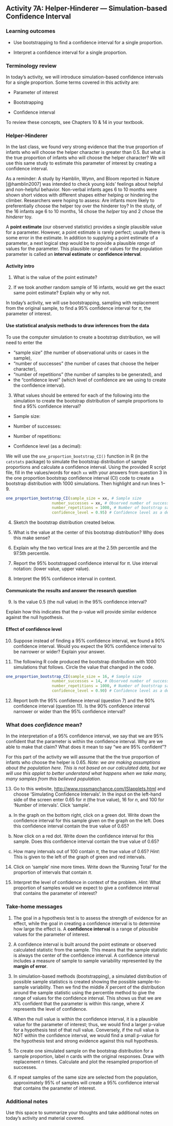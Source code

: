 ## Activity 7A:  Helper-Hinderer --- Simulation-based Confidence Interval

\setstretch{1}

### Learning outcomes

* Use bootstrapping to find a confidence interval for a single proportion.

* Interpret a confidence interval for a single proportion.

### Terminology review

In today's activity, we will introduce simulation-based confidence intervals for a single proportion. Some terms covered in this activity are:

* Parameter of interest

* Bootstrapping

* Confidence interval

To review these concepts, see Chapters 10 & 14 in your textbook.

### Helper-Hinderer

In the last class, we found very strong evidence that the true proportion of infants who will choose the helper character is greater than 0.5. But what *is* the true proportion of infants who will choose the helper character? We will use this same study to estimate this parameter of interest by creating a confidence interval. 

As a reminder: A study by Hamblin, Wynn, and Bloom reported in Nature [@hamblin2007] was intended to check young kids' feelings about helpful and non-helpful behavior. Non-verbal infants ages 6 to 10 months were shown short videos with different shapes either helping or hindering the climber. Researchers were hoping to assess: Are infants more likely to preferentially choose the helper toy over the hinderer toy? In the study, of the 16 infants age 6 to 10 months, 14 chose the *helper* toy and 2 chose the *hinderer* toy.

A **point estimate** (our observed statistic) provides a single plausible value for a parameter. However, a point estimate is rarely perfect; usually there is some error in the estimate. In addition to supplying a point estimate of a parameter, a next logical step would be to provide a plausible *range* of values for the parameter. This plausible range of values for the population parameter is called an **interval estimate** or **confidence interval**. 

#### Activity intro {-}

1.  What is the value of the point estimate?

\vspace{0.3in}

2.  If we took another random sample of 16 infants, would we get the exact same point estimate?  Explain why or why not.

\vspace{0.5in}

In today's activity, we will use bootstrapping, sampling with replacement from the original sample, to find a 95\% confidence interval for $\pi$, the parameter of interest.  

#### Use statistical analysis methods to draw inferences from the data {-}

To use the computer simulation to create a bootstrap distribution, we will need to enter the 

* "sample size" (the number of observational units or cases in the sample),
* "number of successes" (the number of cases that choose the helper character), 
* "number of repetitions" (the number of samples to be generated), and 
* the "confidence level" (which level of confidence are we using to create the confidence interval).

3.  What values should be entered for each of the following into the simulation to create the bootstrap distribution of sample proportions to find a 95\% confidence interval?
\vspace{1mm}

* Sample size:

\vspace{.1in}
 
* Number of successes:
    
\vspace{.1in}
* Number of repetitions:
    
\vspace{.1in}
* Confidence level (as a decimal):
    
\vspace{.1in}

We will use the `one_proportion_bootstrap_CI()` function in R (in the `catstats` package) to simulate the bootstrap distribution of sample proportions and calculate a confidence interval. Using the provided R script file, fill in the values/words for each `xx` with your answers from question 3 in the one proportion bootstrap confidence interval (CI) code to create a bootstrap distribution with 1000 simulations. Then highlight and run lines 1--9.

```r
one_proportion_bootstrap_CI(sample_size = xx, # Sample size
                    number_successes = xx, # Observed number of successes
                    number_repetitions = 1000, # Number of bootstrap samples to use
                    confidence_level = 0.95) # Confidence level as a decimal
```

4.  Sketch the bootstrap distribution created below.

\vspace{1.8in}

5. What is the value at the center of this bootstrap distribution?  Why does this make sense?
\vspace{.8in}

6. Explain why the two vertical lines are at the 2.5th percentile and the 97.5th percentile.

\vspace{.7in}

7. Report the 95\% bootstrapped confidence interval for $\pi$.  Use interval notation: (lower value, upper value).

\vspace{0.2in}

8.  Interpret the 95\% confidence interval in context.

\vspace{.7in}

#### Communicate the results and answer the research question {-}

9.  Is the value 0.5 (the null value) in the 95\% confidence interval?

\vspace{.2in}

\rgi Explain how this indicates that the p-value will provide similar evidence against the null hypothesis.

\vspace{0.5in}

#### Effect of confidence level {-}

10.  Suppose instead of finding a 95\% confidence interval, we found a 90\% confidence interval.  Would you expect the 90\% confidence interval to be narrower or wider?  Explain your answer.

\vspace{0.4in}

\newpage

11.  The following R code produced the bootstrap distribution with 1000 simulations that follows.  Circle the value that changed in the code. 

```r
one_proportion_bootstrap_CI(sample_size = 16, # Sample size
                    number_successes = 14, # Observed number of successes
                    number_repetitions = 1000, # Number of bootstrap samples to use
                    confidence_level = 0.90) # Confidence level as a decimal
```


12.  Report both the 95\% confidence interval (question 7) and the 90\% confidence interval (question 11).  Is the 90\% confidence interval narrower or wider than the 95\% confidence interval?

\vspace{0.5in}

### What does *confidence* mean? {-}

In the interpretation of a 95\% confidence interval, we say that we are 95\% confident that the parameter is within the confidence interval.  Why are we able to make that claim?  What does it mean to say "we are 95\% confident"?

For this part of the activity we will assume that the the true proportion of infants who choose the helper is 0.65. *Note: we are making assumptions about the population here. This is not based on our calculated data, but we will use this applet to better understand what happens when we take many, many samples from this believed population.*

13.  Go to this website, [http://www.rossmanchance.com/ISIapplets.html](http://www.rossmanchance.com/ISIapplets.html) and choose 'Simulating Confidence Intervals'.  In the input on the left-hand side of the screen enter 0.65 for $\pi$ (the true value), 16 for $n$, and 100 for 'Number of intervals'.  Click 'sample'.
\vspace{1mm}

   a. In the graph on the bottom right, click on a green dot.  Write down the confidence interval for this sample given on the graph on the left.  Does this confidence interval contain the true value of 0.65?
\vspace{0.5in}


   b. Now click on a red dot.  Write down the confidence interval for this sample.  Does this confidence interval contain the true value of 0.65?
\vspace{0.5in}

   c. How many intervals out of 100 contain $\pi$, the true value of 0.65? *Hint*:  This is given to the left of the graph of green and red intervals.
\vspace{0.5in}

14.  Click on 'sample' nine more times.  Write down the 'Running Total' for the proportion of intervals that contain $\pi$.

\vspace{0.5in}

15.  Interpret the level of confidence in context of the problem.  *Hint*: What proportion of samples would we expect to give a confidence interval that contains the parameter of interest?

\vspace{0.8in}

### Take-home messages

1.	The goal in a hypothesis test is to assess the strength of evidence for an effect, while the goal in creating a confidence interval is to determine how large the effect is.  A **confidence interval** is a range of *plausible* values for the parameter of interest.  

2. A confidence interval is built around the point estimate or observed calculated statistic from the sample.  This means that the sample statistic is always the center of the confidence interval. A confidence interval includes a measure of sample to sample variability represented by the **margin of error**.   

3. In simulation-based methods (bootstrapping), a simulated distribution of possible sample statistics is created showing the possible sample-to-sample variability.  Then we find the middle $X$ percent of the distribution around the sample statistic using the percentile method to give the range of values for the confidence interval.  This shows us that we are $X$% confident that the parameter is within this range, where $X$ represents the level of confidence.

4.  When the null value is within the confidence interval, it is a plausible value for the parameter of interest; thus, we would find a larger p-value for a hypothesis test of that null value.  Conversely, if the null value is NOT within the confidence interval, we would find a small p-value for the hypothesis test and strong evidence against this null hypothesis. 

5. To create one simulated sample on the bootstrap distribution for a sample proportion, label $n$ cards with the original responses.  Draw with replacement $n$ times.  Calculate and plot the resampled proportion of successes.

6. If repeat samples of the same size are selected from the population, approximately 95\% of samples will create a 95\% confidence interval that contains the parameter of interest.

\newpage

### Additional notes

Use this space to summarize your thoughts and take additional notes on today's activity and material covered.

\newpage

